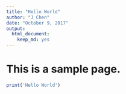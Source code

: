 ```yaml
---
title: "Hello World"
author: "J Chen"
date: "October 9, 2017"
output: 
  html_document: 
    keep_md: yes
---
```


# This is a sample page.
```r
print('Hello World')
```

